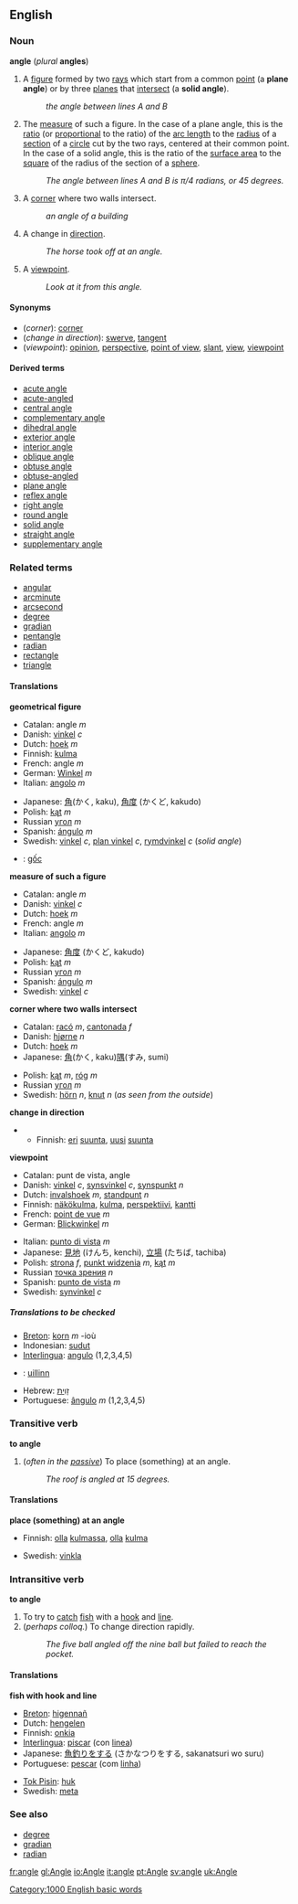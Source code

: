 {{See|Angle}}

==English==
===Noun===
'''angle''' (''plural'' '''angles''')

#<!--NGeomFigure-->{{geometry}} A [[figure]] formed by two [[ray]]s which start from a common [[point]] (a '''plane angle''') or by three [[plane]]s that [[intersect]] (a '''solid angle''').
#:''the angle between lines A and B''
#<!--NGeomMeasure-->{{geometry}} The [[measure]] of such a figure.  In the case of a plane angle, this is the [[ratio]]  (or [[proportional]] to the ratio) of the [[arc length]] to the [[radius]] of a [[section]] of a [[circle]] cut by the two rays, centered at their common point.  In the case of a solid angle, this is the ratio of the [[surface area]] to the [[square]] of the radius of the section of a [[sphere]].
#:''The angle between lines A and B is π/4 radians, or 45 degrees.''
#<!--NCorner-->A [[corner]] where two walls intersect.
#:''an angle of a building''
#<!--NChangeInDirection-->A change in [[direction]].
#:''The horse took off at an angle.''
#<!--NViewpoint-->A [[viewpoint]].
#:''Look at it from this angle.''

====Synonyms====
*<!--NCorner-->(''corner''): [[corner]]
*<!--NChangeInDirection-->(''change in direction''): [[swerve]], [[tangent]]
*<!--NViewpoint-->(''viewpoint''): [[opinion]], [[perspective]], [[point of view]], [[slant]], [[view]], [[viewpoint]]

====Derived terms====
*[[acute angle]]
*[[acute-angled]]
*[[central angle]]
*[[complementary angle]]
*[[dihedral angle]]
*[[exterior angle]]
*[[interior angle]]
*[[oblique angle]]
*[[obtuse angle]]
*[[obtuse-angled]]
*[[plane angle]]
*[[reflex angle]]
*[[right angle]]
*[[round angle]]
*[[solid angle]]
*[[straight angle]]
*[[supplementary angle]]

===Related terms===
*[[angular]]
*[[arcminute]]
*[[arcsecond]]
*[[degree]]
*[[gradian]]
*[[pentangle]]
*[[radian]]
*[[rectangle]]
*[[triangle]]

====Translations====

<!--NGeomFigure-->'''geometrical figure'''
{{top}}
*Catalan: angle ''m''
*Danish: [[vinkel]] ''c''
*Dutch: [[hoek]] ''m''
*Finnish: [[kulma]]
*French: angle ''m''
*German: [[Winkel]] ''m''
*Italian: [[angolo]] ''m''
{{mid}}
*Japanese: [[角]](かく, kaku), [[角度]] (かくど, kakudo)
*Polish: [[kąt]] ''m''
*Russian [[угол]] ''m''
*Spanish: [[ángulo]] ''m''
*Swedish: [[vinkel]] ''c'', [[plan vinkel]] ''c'', [[rymdvinkel]] ''c'' (''solid angle'')
*{{vi}}: [[gốc]]
{{bottom}}

<!--NGeomMeasure-->'''measure of such a figure'''
{{top}}
*Catalan: angle ''m''
*Danish: [[vinkel]] ''c''
*Dutch: [[hoek]] ''m''
*French: angle ''m''
*Italian: [[angolo]] ''m''
{{mid}}
*Japanese: [[角度]] (かくど, kakudo)
*Polish: [[kąt]] ''m''
*Russian [[угол]] ''m''
*Spanish: [[ángulo]] ''m''
*Swedish: [[vinkel]] ''c''
{{bottom}}

<!--NCorner-->'''corner where two walls intersect'''
{{top}}
*Catalan: [[racó]] ''m'', [[cantonada]] ''f''
*Danish: [[hjørne]] ''n''
*Dutch: [[hoek]] ''m''
*Japanese: [[角]](かく, kaku)[[隅]](すみ, sumi)
{{mid}}
*Polish: [[kąt]] ''m'', [[róg]] ''m''
*Russian [[угол]] ''m''
*Swedish: [[hörn]] ''n'', [[knut]] ''n'' (''as seen from the outside'')
{{bottom}}

<!--NChangeInDirection-->'''change in direction'''
{{top}}
**Finnish: [[eri]] [[suunta]], [[uusi]] [[suunta]]
{{mid}}
{{bottom}}

<!--NViewpoint-->'''viewpoint'''
{{top}}
*Catalan: punt de vista, angle
*Danish: [[vinkel]] ''c'', [[synsvinkel]] ''c'', [[synspunkt]] ''n''
*Dutch: [[invalshoek]] ''m'', [[standpunt]] ''n''
*Finnish: [[näkökulma]], [[kulma]], [[perspektiivi]], [[kantti]]
*French: [[point de vue]] ''m''
*German: [[Blickwinkel]] ''m''
{{mid}}
*Italian: [[punto di vista]] ''m''
*Japanese: [[見地]] (けんち, kenchi), [[立場]] (たちば, tachiba)
*Polish: [[strona]] ''f'', [[punkt widzenia]] ''m'', [[kąt]] ''m''
*Russian [[точка зрения]] ''n''
*Spanish: [[punto de vista]] ''m''
*Swedish: [[synvinkel]] ''c''
{{bottom}}

=====Translations to be checked=====
<!--Remove this section once all of the translations below have been moved into the tables above.-->
{{checktrans}}

*[[Breton]]: [[korn]] ''m'' -ioù
*Indonesian: [[sudut]]
*[[Interlingua]]: [[angulo]] (1,2,3,4,5)
*{{ga}}: [[uillinn]]
*Hebrew: [[זָוִית]]
*Portuguese: [[ângulo]] ''m'' (1,2,3,4,5)

===Transitive verb===
'''to angle'''

#<!--VTrPlaceAtAngle-->(''often in the [[passive]]'') To place (something) at an angle.
#:''The roof is angled at 15 degrees.''

====Translations====

<!--VTrPlaceAtAngle-->'''place (something) at an angle'''
{{top}}
*Finnish: [[olla]] [[kulma]]ssa, [[olla]] [[kulma]]
{{mid}}
*Swedish: [[vinkla]]
{{bottom}}

===Intransitive verb===
'''to angle'''

#<!--VInFish-->To try to [[catch]] [[fish]] with a [[hook]] and [[line]].
#(''perhaps colloq.'') To change direction rapidly.
#:''The five ball angled off the nine ball but failed to reach the pocket.''

====Translations====

<!--VInFish-->'''fish with hook and line'''
{{top}}
*[[Breton]]: [[higennañ]]
*Dutch: [[hengelen]]
*Finnish: [[onkia]]
*[[Interlingua]]: [[piscar]] (con [[linea]])
*Japanese: [[魚釣り]]をする (さかなつりをする, sakanatsuri wo suru)
*Portuguese: [[pescar]] (com [[linha]])
{{mid}}
*[[Tok Pisin]]: [[huk]]
*Swedish: [[meta#Swedish|meta]]
{{bottom}}

===See also===
*[[degree]]
*[[gradian]]<!--1/100 of a right angle-->
*[[radian]]

[[Category:1000 English basic words]]

[[fr:angle]]
[[gl:Angle]]
[[io:Angle]]
[[it:angle]]
[[pt:Angle]]
[[sv:angle]]
[[uk:Angle]]
